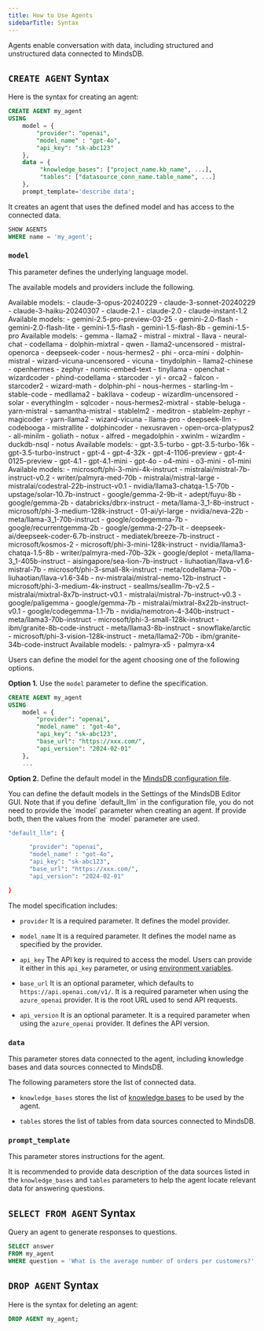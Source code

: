 ```yaml
---
title: How to Use Agents
sidebarTitle: Syntax
---
```


Agents enable conversation with data, including structured and unstructured data connected to MindsDB.

## `CREATE AGENT` Syntax

Here is the syntax for creating an agent:

```sql
CREATE AGENT my_agent
USING
    model = {
        "provider": "openai",
        "model_name" : "gpt-4o",
        "api_key": "sk-abc123"
    },
    data = {
         "knowledge_bases": ["project_name.kb_name", ...],
         "tables": ["datasource_conn_name.table_name", ...]
    },
    prompt_template='describe data';
```

It creates an agent that uses the defined model and has access to the connected data.

```sql
SHOW AGENTS
WHERE name = 'my_agent';
```

### `model`

This parameter defines the underlying language model.

The available models and providers include the following.

<AccordionGroup>

<Accordion title="Anthropic">
Available models:
- claude-3-opus-20240229
- claude-3-sonnet-20240229
- claude-3-haiku-20240307
- claude-2.1
- claude-2.0
- claude-instant-1.2
</Accordion>

<Accordion title="Google">
Available models:
- gemini-2.5-pro-preview-03-25
- gemini-2.0-flash
- gemini-2.0-flash-lite
- gemini-1.5-flash
- gemini-1.5-flash-8b
- gemini-1.5-pro
</Accordion>

<Accordion title="Ollama">
Available models:
- gemma
- llama2
- mistral
- mixtral
- llava
- neural-chat
- codellama
- dolphin-mixtral
- qwen
- llama2-uncensored
- mistral-openorca
- deepseek-coder
- nous-hermes2
- phi
- orca-mini
- dolphin-mistral
- wizard-vicuna-uncensored
- vicuna
- tinydolphin
- llama2-chinese
- openhermes
- zephyr
- nomic-embed-text
- tinyllama
- openchat
- wizardcoder
- phind-codellama
- starcoder
- yi
- orca2
- falcon
- starcoder2
- wizard-math
- dolphin-phi
- nous-hermes
- starling-lm
- stable-code
- medllama2
- bakllava
- codeup
- wizardlm-uncensored
- solar
- everythinglm
- sqlcoder
- nous-hermes2-mixtral
- stable-beluga
- yarn-mistral
- samantha-mistral
- stablelm2
- meditron
- stablelm-zephyr
- magicoder
- yarn-llama2
- wizard-vicuna
- llama-pro
- deepseek-llm
- codebooga
- mistrallite
- dolphincoder
- nexusraven
- open-orca-platypus2
- all-minilm
- goliath
- notux
- alfred
- megadolphin
- xwinlm
- wizardlm
- duckdb-nsql
- notus
</Accordion>

<Accordion title="OpenAI">
Available models:
- gpt-3.5-turbo
- gpt-3.5-turbo-16k
- gpt-3.5-turbo-instruct
- gpt-4
- gpt-4-32k
- gpt-4-1106-preview
- gpt-4-0125-preview
- gpt-4.1
- gpt-4.1-mini
- gpt-4o
- o4-mini
- o3-mini
- o1-mini
</Accordion>

<Accordion title="Nvidia NIM">
Available models:
- microsoft/phi-3-mini-4k-instruct
- mistralai/mistral-7b-instruct-v0.2
- writer/palmyra-med-70b
- mistralai/mistral-large
- mistralai/codestral-22b-instruct-v0.1
- nvidia/llama3-chatqa-1.5-70b
- upstage/solar-10.7b-instruct
- google/gemma-2-9b-it
- adept/fuyu-8b
- google/gemma-2b
- databricks/dbrx-instruct
- meta/llama-3_1-8b-instruct
- microsoft/phi-3-medium-128k-instruct
- 01-ai/yi-large
- nvidia/neva-22b
- meta/llama-3_1-70b-instruct
- google/codegemma-7b
- google/recurrentgemma-2b
- google/gemma-2-27b-it
- deepseek-ai/deepseek-coder-6.7b-instruct
- mediatek/breeze-7b-instruct
- microsoft/kosmos-2
- microsoft/phi-3-mini-128k-instruct
- nvidia/llama3-chatqa-1.5-8b
- writer/palmyra-med-70b-32k
- google/deplot
- meta/llama-3_1-405b-instruct
- aisingapore/sea-lion-7b-instruct
- liuhaotian/llava-v1.6-mistral-7b
- microsoft/phi-3-small-8k-instruct
- meta/codellama-70b
- liuhaotian/llava-v1.6-34b
- nv-mistralai/mistral-nemo-12b-instruct
- microsoft/phi-3-medium-4k-instruct
- seallms/seallm-7b-v2.5
- mistralai/mixtral-8x7b-instruct-v0.1
- mistralai/mistral-7b-instruct-v0.3
- google/paligemma
- google/gemma-7b
- mistralai/mixtral-8x22b-instruct-v0.1
- google/codegemma-1.1-7b
- nvidia/nemotron-4-340b-instruct
- meta/llama3-70b-instruct
- microsoft/phi-3-small-128k-instruct
- ibm/granite-8b-code-instruct
- meta/llama3-8b-instruct
- snowflake/arctic
- microsoft/phi-3-vision-128k-instruct
- meta/llama2-70b
- ibm/granite-34b-code-instruct
</Accordion>

<Accordion title="Writer">
Available models:
- palmyra-x5
- palmyra-x4
</Accordion>

</AccordionGroup>

Users can define the model for the agent choosing one of the following options.

**Option 1.** Use the `model` parameter to define the specification.

```sql
CREATE AGENT my_agent
USING
    model = {
        "provider": "openai",
        "model_name" : "got-4o",
        "api_key": "sk-abc123",
        "base_url": "https://xxx.com/",
        "api_version": "2024-02-01"
    },
    ...
```

**Option 2.** Define the default model in the [MindsDB configuration file](/setup/custom-config).

<Tip>
You can define the default models in the Settings of the MindsDB Editor GUI.
</Tip>

<Note>
Note that if you define `default_llm` in the configuration file, you do not need to provide the `model` parameter when creating an agent. If provide both, then the values from the `model` parameter are used.
</Note>

```bash
"default_llm": {

      "provider": "openai",
      "model_name" : "got-4o",
      "api_key": "sk-abc123",
      "base_url": "https://xxx.com/",
      "api_version": "2024-02-01"

}
```

The model specification includes:

* `provider`
It is a required parameter. It defines the model provider.

* `model_name`
It is a required parameter. It defines the model name as specified by the provider.

* `api_key`
The API key is required to access the model. Users can provide it either in this `api_key` parameter, or using [environment variables](/mindsdb_sql/functions/from_env).

* `base_url`
It is an optional parameter, which defaults to `https://api.openai.com/v1/`. It is a required parameter when using the `azure_openai` provider. It is the root URL used to send API requests.

* `api_version`
It is an optional parameter. It is a required parameter when using the `azure_openai` provider. It defines the API version.

### `data`

This parameter stores data connected to the agent, including knowledge bases and data sources connected to MindsDB.

The following parameters store the list of connected data.

* `knowledge_bases` stores the list of [knowledge bases](/mindsdb_sql/knowledge-bases) to be used by the agent.

* `tables` stores the list of tables from data sources connected to MindsDB.

### `prompt_template`

This parameter stores instructions for the agent.

It is recommended to provide data description of the data sources listed in the `knowledge_bases` and `tables` parameters to help the agent locate relevant data for answering questions.

## `SELECT FROM AGENT` Syntax

Query an agent to generate responses to questions.

```sql
SELECT answer
FROM my_agent 
WHERE question = 'What is the average number of orders per customers?';
```

## `DROP AGENT` Syntax

Here is the syntax for deleting an agent:

```sql
DROP AGENT my_agent;
```
